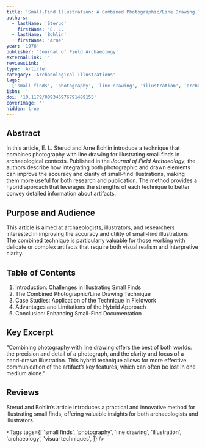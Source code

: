 ```yaml
---
title: 'Small-Find Illustration: A Combined Photographic/Line Drawing Technique'
authors:
  - lastName: 'Sterud'
    firstName: 'E. L.'
  - lastName: 'Bohlin'
    firstName: 'Arne'
year: '1976'
publisher: 'Journal of Field Archaeology'
externalLink: ''
reviewsLink: ''
type: 'Article'
category: 'Archaeological Illustrations'
tags:
  ['small finds', 'photography', 'line drawing', 'illustration', 'archaeology', 'visual techniques']
isbn: ''
doi: '10.1179/009346976791489155'
coverImage: ''
hidden: true
---
```


## Abstract

In this article, E. L. Sterud and Arne Bohlin introduce a technique that combines photography with line drawing for illustrating small finds in archaeological contexts. Published in the _Journal of Field Archaeology_, the authors describe how integrating both photographic and drawn elements can improve the accuracy and clarity of small-find illustrations, making them more useful for both research and publication. The method provides a hybrid approach that leverages the strengths of each technique to better convey detailed information about artifacts.

## Purpose and Audience

This article is aimed at archaeologists, illustrators, and researchers interested in improving the accuracy and utility of small-find illustrations. The combined technique is particularly valuable for those working with delicate or complex artifacts that require both visual realism and interpretive clarity.

## Table of Contents

1. Introduction: Challenges in Illustrating Small Finds
2. The Combined Photographic/Line Drawing Technique
3. Case Studies: Application of the Technique in Fieldwork
4. Advantages and Limitations of the Hybrid Approach
5. Conclusion: Enhancing Small-Find Documentation

## Key Excerpt

"Combining photography with line drawing offers the best of both worlds: the precision and detail of a photograph, and the clarity and focus of a hand-drawn illustration. This hybrid technique allows for more effective communication of the artifact’s key features, which can often be lost in one medium alone."

## Reviews

Sterud and Bohlin’s article introduces a practical and innovative method for illustrating small finds, offering valuable insights for both archaeologists and illustrators.

<Tags
  tags={[
    'small finds',
    'photography',
    'line drawing',
    'illustration',
    'archaeology',
    'visual techniques',
  ]}
/>
